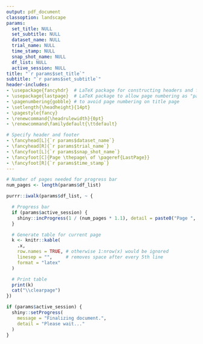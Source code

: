 ```yaml
---
output: pdf_document
classoption: landscape
params:
  set_title: NULL
  set_subtitle: NULL
  dataset_name: NULL
  trial_name: NULL
  time_stamp: NULL
  snap_shot_name: NULL
  df_list: NULL
  active_session: NULL
title: "`r params$set_title`"
subtitle: "`r params$set_subtitle`"
header-includes:
- \usepackage{fancyhdr}  # LaTeX package for constructing headers and footers
- \usepackage{lastpage}  # LaTeX package to allow page numbering as "page x of y"
- \pagenumbering{gobble} # to avoid page numbering on title page
- \setlength{\headheight}{14pt}    
- \pagestyle{fancy} 
- \renewcommand{\headrulewidth}{0pt}
- \renewcommand\familydefault{\ttdefault}

# Specify header and footer
- \fancyhead[L]{`r params$dataset_name`}
- \fancyhead[R]{`r params$trial_name`}
- \fancyfoot[L]{`r params$snap_shot_name`}
- \fancyfoot[C]{Page \thepage\ of \pageref{LastPage}}
- \fancyfoot[R]{`r params$time_stamp`}
---
```



\newpage
\pagenumbering{arabic}

```r

# Number of pages needed for progress bar
num_pages <- length(params$df_list)

purrr::iwalk(params$df_list, ~ {

  # Progress bar
  if (params$active_session) {
    shiny::incProgress(1 / (num_pages * 1.1), detail = paste0("Page ", .y + 1, " of ", num_pages + 1, "."))
  }

  # Generate table for current page
  k <- knitr::kable(
    .x,
    row.names = TRUE, # otherwise 1:nrow(x) would be ignored
    linesep = "",     # removes space after every 5th line
    format = "latex"
  )

  # Print table
  print(k)
  cat("\\clearpage")
})

if (params$active_session) {
  shiny::setProgress(
    message = "Finalizing document.",
    detail = "Please wait..."
  )
}
```
